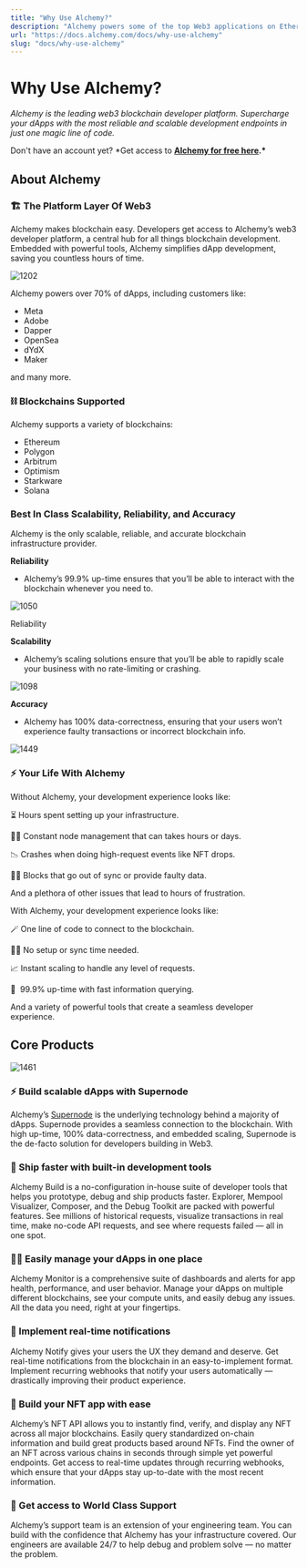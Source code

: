 ```yaml
---
title: "Why Use Alchemy?"
description: "Alchemy powers some of the top Web3 applications on Ethereum, Polygon, Solana, Optimism, and Arbitrum. here's why you should use this developer platform for your dApp and smart contracts."
url: "https://docs.alchemy.com/docs/why-use-alchemy"
slug: "docs/why-use-alchemy"
---
```



# Why Use Alchemy?

*Alchemy is the leading web3 blockchain developer platform. Supercharge your dApps with the most reliable and scalable development endpoints in just one magic line of code.*

Don't have an account yet? \*Get access to **[Alchemy for free here](https://alchemy.com/?r=e68b2f77-7fc7-4ef7-8e9c-cdfea869b9b5).\***

## About Alchemy

### 🏗 The Platform Layer Of Web3

Alchemy makes blockchain easy. Developers get access to Alchemy’s web3 developer platform, a central hub for all things blockchain development. Embedded with powerful tools, Alchemy simplifies dApp development, saving you countless hours of time.

![1202](bd5549a-Untitled.png "Untitled.png")

Alchemy powers over 70% of dApps, including customers like:

* Meta
* Adobe
* Dapper
* OpenSea
* dYdX
* Maker

and many more.

### ⛓ Blockchains Supported

Alchemy supports a variety of blockchains:

* Ethereum
* Polygon
* Arbitrum
* Optimism
* Starkware
* Solana

### Best In Class Scalability, Reliability, and Accuracy

Alchemy is the only scalable, reliable, and accurate blockchain infrastructure provider.

**Reliability**

* Alchemy’s 99.9% up-time ensures that you’ll be able to interact with the blockchain whenever you need to.

![1050](369c066-Untitled_1.png "Untitled 1.png")

Reliability

**Scalability**

* Alchemy’s scaling solutions ensure that you’ll be able to rapidly scale your business with no rate-limiting or crashing.

![1098](4ae18d5-Untitled_2.png "Untitled 2.png")

**Accuracy**

* Alchemy has 100% data-correctness, ensuring that your users won’t experience faulty transactions or incorrect blockchain info.

![1449](e7bef2d-Untitled.jpeg "Untitled.jpeg")

### ⚡️ Your Life With Alchemy

Without Alchemy, your development experience looks like:

⏳ Hours spent setting up your infrastructure.

👷‍♀️ Constant node management that can takes hours or days.

📉 Crashes when doing high-request events like NFT drops.

🙅‍♂️ Blocks that go out of sync or provide faulty data.

And a plethora of other issues that lead to hours of frustration.

With Alchemy, your development experience looks like:

🪄 One line of code to connect to the blockchain.

🧙‍♂️ No setup or sync time needed.

📈 Instant scaling to handle any level of requests.

🚀  99.9% up-time with fast information querying.

And a variety of powerful tools that create a seamless developer experience.

## Core Products

![1461](427a557-Untitled_3.png "Untitled 3.png")

### ⚡️ Build scalable dApps with Supernode

Alchemy’s [Supernode](http://alchemy.com/supernode) is the underlying technology behind a majority of dApps. Supernode provides a seamless connection to the blockchain. With high up-time, 100% data-correctness, and embedded scaling, Supernode is the de-facto solution for developers building in Web3.

### 🚀 Ship faster with built-in development tools

Alchemy Build is a no-configuration in-house suite of developer tools that helps you prototype, debug and ship products faster. Explorer, Mempool Visualizer, Composer, and the Debug Toolkit are packed with powerful features. See millions of historical requests, visualize transactions in real time, make no-code API requests, and see where requests failed — all in one spot.

### 👨‍💻 Easily manage your dApps in one place

Alchemy Monitor is a comprehensive suite of dashboards and alerts for app health, performance, and user behavior. Manage your dApps on multiple different blockchains, see your compute units, and easily debug any issues. All the data you need, right at your fingertips.

### 📲 Implement real-time notifications

Alchemy Notify gives your users the UX they demand and deserve. Get real-time notifications from the blockchain in an easy-to-implement format. Implement recurring webhooks that notify your users automatically — drastically improving their product experience.

### 🦍 Build your NFT app with ease

Alchemy’s NFT API allows you to instantly find, verify, and display any NFT across all major blockchains. Easily query standardized on-chain information and build great products based around NFTs. Find the owner of an NFT across various chains in seconds through simple yet powerful endpoints. Get access to real-time updates through recurring webhooks, which ensure that your dApps stay up-to-date with the most recent information.

### 🤝 Get access to World Class Support

Alchemy’s support team is an extension of your engineering team. You can build with the confidence that Alchemy has your infrastructure covered. Our engineers are available 24/7 to help debug and problem solve — no matter the problem.
